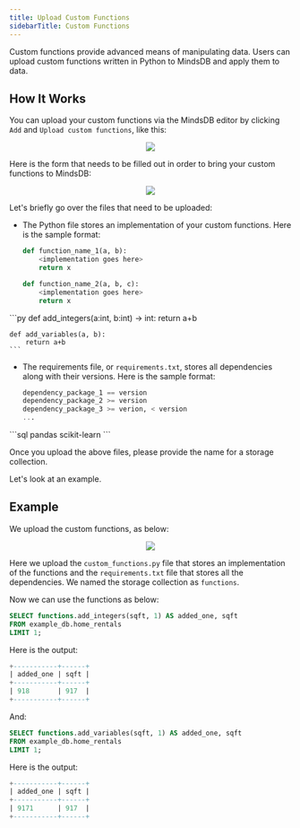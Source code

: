 ```yaml
---
title: Upload Custom Functions
sidebarTitle: Custom Functions
---
```


Custom functions provide advanced means of manipulating data. Users can upload custom functions written in Python to MindsDB and apply them to data.

## How It Works

You can upload your custom functions via the MindsDB editor by clicking `Add` and `Upload custom functions`, like this:

<p align="center">
  <img src="/assets/upload_custom_function.png" />
</p>

Here is the form that needs to be filled out in order to bring your custom functions to MindsDB:

<p align="center">
  <img src="/assets/upload_custom_function_empty_form.png" />
</p>

Let's briefly go over the files that need to be uploaded:

* The Python file stores an implementation of your custom functions. Here is the sample format:

    ```py
    def function_name_1(a, b):
        <implementation goes here>
        return x

    def function_name_2(a, b, c):
        <implementation goes here>
        return x
    ```

<Accordion title="Example">
    ```py
    def add_integers(a:int, b:int) -> int:
        return a+b

    def add_variables(a, b):
        return a+b
    ```
</Accordion>

* The requirements file, or `requirements.txt`, stores all dependencies along with their versions. Here is the sample format:

    ```sql
    dependency_package_1 == version
    dependency_package_2 >= version
    dependency_package_3 >= verion, < version
    ...
    ```

<Accordion title="Example">
    ```sql
    pandas
    scikit-learn
    ```
</Accordion>

Once you upload the above files, please provide the name for a storage collection.

Let's look at an example.

## Example

We upload the custom functions, as below:

<p align="center">
  <img src="/assets/upload_custom_function2.png" />
</p>

Here we upload the `custom_functions.py` file that stores an implementation of the functions and the `requirements.txt` file that stores all the dependencies. We named the storage collection as `functions`.

Now we can use the functions as below:

```sql
SELECT functions.add_integers(sqft, 1) AS added_one, sqft
FROM example_db.home_rentals
LIMIT 1;
```

Here is the output:

```sql
+-----------+------+
| added_one | sqft |
+-----------+------+
| 918       | 917  |
+-----------+------+
```

And:

```sql
SELECT functions.add_variables(sqft, 1) AS added_one, sqft
FROM example_db.home_rentals
LIMIT 1;
```

Here is the output:

```sql
+-----------+------+
| added_one | sqft |
+-----------+------+
| 9171      | 917  |
+-----------+------+
```
